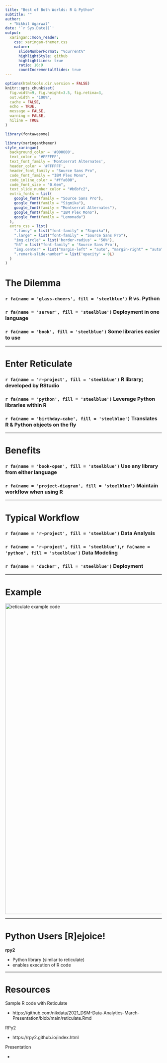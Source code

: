 ```yaml
---
title: "Best of Both Worlds: R & Python"
subtitle: ""  
author: 
  - "Nikhil Agarwal"
date: '`r Sys.Date()`'
output:
  xaringan::moon_reader:
    css: xaringan-themer.css
    nature:
      slideNumberFormat: "%current%"
      highlightStyle: github
      highlightLines: true
      ratio: 16:9
      countIncrementalSlides: true
---
```


```r
options(htmltools.dir.version = FALSE)
knitr::opts_chunk$set(
  fig.width=9, fig.height=3.5, fig.retina=3,
  out.width = "100%",
  cache = FALSE,
  echo = TRUE,
  message = FALSE, 
  warning = FALSE,
  hiline = TRUE
)

library(fontawesome)
```

```r
library(xaringanthemer)
style_xaringan(
  background_color = '#000000',
  text_color = '#FFFFFF',
  text_font_family = 'Montserrat Alternates',
  header_color = '#FFFFFF',
  header_font_family = "Source Sans Pro",
  code_font_family = "IBM Plex Mono",
  code_inline_color = "#ffa600",
  code_font_size = "0.6em",
  text_slide_number_color = "#b6bfc2",
  extra_fonts = list(
    google_font(family = "Source Sans Pro"),
    google_font(family = "Signika"),
    google_font(family = "Montserrat Alternates"),
    google_font(family = "IBM Plex Mono"),
    google_font(family = "Lemonada")
  ),
  extra_css = list(
    ".fancy" = list("font-family" = "Signika"),
    ".large" = list("font-family" = "Source Sans Pro"),
    "img.circle" = list('border-radius' = '50%'),
    "h3" = list("font-family" = 'Source Sans Pro'),
    "img.center" = list("margin-left" = "auto", "margin-right" = "auto"),
    ".remark-slide-number" = list('opacity' = 0L)
  )
)
```


# The Dilemma

### `r fa(name = 'glass-cheers', fill = 'steelblue')` R vs. Python

### `r fa(name = 'server', fill = 'steelblue')` Deployment in one language

### `r fa(name = 'book', fill = 'steelblue')` Some libraries easier to use

---

# Enter Reticulate

### `r fa(name = 'r-project', fill = 'steelblue')` R library; developed by RStudio

### `r fa(name = 'python', fill = 'steelblue')` Leverage Python libraries within R

### `r fa(name = 'birthday-cake', fill = 'steelblue')` Translates R & Python objects on the fly

---

# Benefits

### `r fa(name = 'book-open', fill = 'steelblue')` Use any library from either language

### `r fa(name = 'project-diagram', fill = 'steelblue')` Maintain workflow when using R

---

# Typical Workflow

### `r fa(name = 'r-project', fill = 'steelblue')` Data Analysis

### `r fa(name = 'r-project', fill = 'steelblue')`,`r fa(name = 'python', fill = 'steelblue')` Data Modeling

### `r fa(name = 'docker', fill = 'steelblue')` Deployment

---

# Example

<img src="img/reticulate-code.png" width="1000" alt="reticulate example code">

---

# Python Users [R]ejoice!

**rpy2**

- Python library (similar to reticulate)
- enables execution of R code

---

# Resources

Sample R code with Reticulate

- https://github.com/nikdata/2021_DSM-Data-Analytics-March-Presentation/blob/main/reticulate.Rmd

RPy2

- https://rpy2.github.io/index.html

Presentation

- <LINK HERE>
